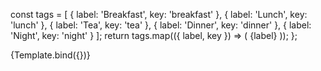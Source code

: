 
<Meta title="Components/Tag" component={Tag} parameters={{}} />

  const tags = [
    { label: 'Breakfast', key: 'breakfast' },
    { label: 'Lunch', key: 'lunch' },
    { label: 'Tea', key: 'tea' },
    { label: 'Dinner', key: 'dinner' },
    { label: 'Night', key: 'night' }
  ];
  return tags.map(({ label, key }) => (
    <Tag key={label} name={key}>
      {label}
    </Tag>
  ));
};

<Canvas>
  <Story name="Normal">{Template.bind({})}</Story>
</Canvas>
